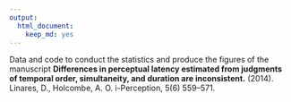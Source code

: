 ```yaml
---
output:
  html_document:
    keep_md: yes
---
```

Data and code to conduct the statistics and produce the figures of the manuscript **Differences in perceptual latency estimated from judgments of temporal order, simultaneity, and duration are inconsistent.** (2014). Linares, D., Holcombe, A. O. i-Perception, 5(6) 559–571.
